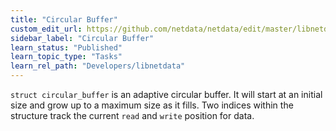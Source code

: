 ```yaml
---
title: "Circular Buffer"
custom_edit_url: https://github.com/netdata/netdata/edit/master/libnetdata/circular_buffer/README.md
sidebar_label: "Circular Buffer"
learn_status: "Published"
learn_topic_type: "Tasks"
learn_rel_path: "Developers/libnetdata"
---
```



`struct circular_buffer` is an adaptive circular buffer. It will start at an initial size
and grow up to a maximum size as it fills. Two indices within the structure track the current
`read` and `write` position for data.
